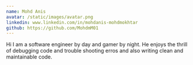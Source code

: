 ```yaml
---
name: Mohd Anis
avatar: /static/images/avatar.png
linkedin: www.linkedin.com/in/mohdanis-mohdmokhtar
github: https://github.com/MohdmM01
---
```


Hi I am a software engineer by day and gamer by night. He enjoys the thrill of debugging code and trouble shooting erros and also writing clean and maintainable code.